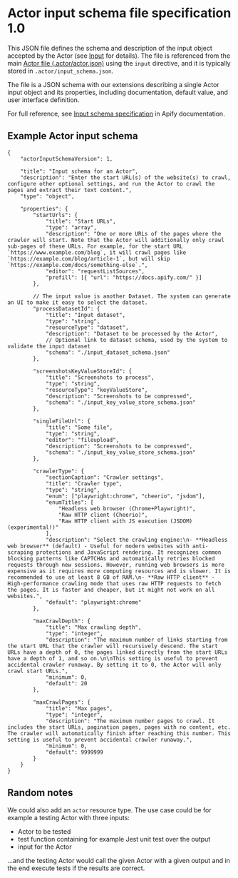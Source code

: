 
# Actor input schema file specification 1.0

This JSON file defines the schema and description of the input object accepted by the Actor (see [Input](/#input) for details). The file is referenced from the main [Actor file (.actor/actor.json)](/actor-file) using the `input` directive, and it is typically stored in `.actor/input_schema.json`.

The file is a JSON schema with our extensions describing a single Actor input object and its properties, including documentation, default value, and user interface definition.

For full reference, see [Input schema specification](https://docs.apify.com/platform/actors/development/actor-definition/input-schema/specification/v1) in Apify documentation.

## Example Actor input schema

```jsonc
{
    "actorInputSchemaVersion": 1,

    "title": "Input schema for an Actor",
    "description": "Enter the start URL(s) of the website(s) to crawl, configure other optional settings, and run the Actor to crawl the pages and extract their text content.",
    "type": "object",

    "properties": {
        "startUrls": {
            "title": "Start URLs",
            "type": "array",
            "description": "One or more URLs of the pages where the crawler will start. Note that the Actor will additionally only crawl sub-pages of these URLs. For example, for the start URL `https://www.example.com/blog`, it will crawl pages like `https://example.com/blog/article-1`, but will skip `https://example.com/docs/something-else`.",
            "editor": "requestListSources",
            "prefill": [{ "url": "https://docs.apify.com/" }]
        },

        // The input value is another Dataset. The system can generate an UI to make it easy to select the dataset.
        "processDatasetId": {
            "title": "Input dataset",
            "type": "string",
            "resourceType": "dataset",
            "description": "Dataset to be processed by the Actor",
            // Optional link to dataset schema, used by the system to validate the input dataset
            "schema": "./input_dataset_schema.json"
        },

        "screenshotsKeyValueStoreId": {
            "title": "Screenshots to process",
            "type": "string",
            "resourceType": "keyValueStore",
            "description": "Screenshots to be compressed",
            "schema": "./input_key_value_store_schema.json"
        },

        "singleFileUrl": {
            "title": "Some file",
            "type": "string",
            "editor": "fileupload",
            "description": "Screenshots to be compressed",
            "schema": "./input_key_value_store_schema.json"
        },

        "crawlerType": {
            "sectionCaption": "Crawler settings",
            "title": "Crawler type",
            "type": "string",
            "enum": ["playwright:chrome", "cheerio", "jsdom"],
            "enumTitles": [
                "Headless web browser (Chrome+Playwright)",
                "Raw HTTP client (Cheerio)",
                "Raw HTTP client with JS execution (JSDOM) (experimental!)"
            ],
            "description": "Select the crawling engine:\n- **Headless web browser** (default) - Useful for modern websites with anti-scraping protections and JavaScript rendering. It recognizes common blocking patterns like CAPTCHAs and automatically retries blocked requests through new sessions. However, running web browsers is more expensive as it requires more computing resources and is slower. It is recommended to use at least 8 GB of RAM.\n- **Raw HTTP client** - High-performance crawling mode that uses raw HTTP requests to fetch the pages. It is faster and cheaper, but it might not work on all websites.",
            "default": "playwright:chrome"
        },

        "maxCrawlDepth": {
            "title": "Max crawling depth",
            "type": "integer",
            "description": "The maximum number of links starting from the start URL that the crawler will recursively descend. The start URLs have a depth of 0, the pages linked directly from the start URLs have a depth of 1, and so on.\n\nThis setting is useful to prevent accidental crawler runaway. By setting it to 0, the Actor will only crawl start URLs.",
            "minimum": 0,
            "default": 20
        },

        "maxCrawlPages": {
            "title": "Max pages",
            "type": "integer",
            "description": "The maximum number pages to crawl. It includes the start URLs, pagination pages, pages with no content, etc. The crawler will automatically finish after reaching this number. This setting is useful to prevent accidental crawler runaway.",
            "minimum": 0,
            "default": 9999999
        }
    }
}
```

## Random notes

We could also add an `actor` resource type. The use case could be for example a testing Actor with three inputs:

- Actor to be tested
- test function containing for example Jest unit test over the output
- input for the Actor

...and the testing Actor would call the given Actor with a given output and in the end execute tests if the results are correct.

